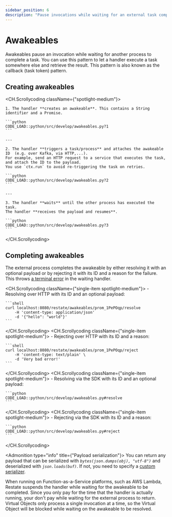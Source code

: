 ```yaml
---
sidebar_position: 6
description: "Pause invocations while waiting for an external task completion."
---
```




# Awakeables

Awakeables pause an invocation while waiting for another process to complete a task.
You can use this pattern to let a handler execute a task somewhere else and retrieve the result.
This pattern is also known as the callback (task token) pattern.

## Creating awakeables

<CH.Scrollycoding className={"spotlight-medium"}>

    1. The handler **creates an awakeable**. This contains a String identifier and a Promise.

    ```python
    CODE_LOAD::python/src/develop/awakeables.py?1
    ```

    ---

    2. The handler **triggers a task/process** and attaches the awakeable ID  (e.g. over Kafka, via HTTP,...).
    For example, send an HTTP request to a service that executes the task, and attach the ID to the payload.
    You use `ctx.run` to avoid re-triggering the task on retries.

    ```python
    CODE_LOAD::python/src/develop/awakeables.py?2
    ```

    ---

    3. The handler **waits** until the other process has executed the task.
    The handler **receives the payload and resumes**.

    ```python
    CODE_LOAD::python/src/develop/awakeables.py?3
    ```

</CH.Scrollycoding>

## Completing awakeables

The external process completes the awakeable by either resolving it with an optional payload or by rejecting it
with its ID and a reason for the failure. This throws [a terminal error](/develop/python/error-handling) in the waiting handler.

<CH.Scrollycoding className={"single-item spotlight-medium"}>
    - Resolving over HTTP with its ID and an optional payload:

    ```shell
    curl localhost:8080/restate/awakeables/prom_1PePOqp/resolve
        -H 'content-type: application/json'
        -d '{"hello": "world"}'
    ```
</CH.Scrollycoding>
<CH.Scrollycoding className={"single-item spotlight-medium"}>
    - Rejecting over HTTP with its ID and a reason:

    ```shell
    curl localhost:8080/restate/awakeables/prom_1PePOqp/reject
        -H 'content-type: text/plain' \
        -d 'Very bad error!'
    ```
</CH.Scrollycoding>
<CH.Scrollycoding className={"single-item spotlight-medium"}>
    - Resolving via the SDK with its ID and an optional payload:

    ```python
    CODE_LOAD::python/src/develop/awakeables.py#resolve
    ```
</CH.Scrollycoding>
<CH.Scrollycoding className={"single-item spotlight-medium"}>
    - Rejecting via the SDK with its ID and a reason:

    ```python
    CODE_LOAD::python/src/develop/awakeables.py#reject
    ```
</CH.Scrollycoding>


<Admonition type="info" title={"Payload serialization"}>
    You can return any payload that can be serialized with _`bytes(json.dumps(obj), "utf-8")`_ and deserialized with _`json.loads(buf)`_.
    If not, you need to specify a [custom serializer](/develop/python/serialization).
</Admonition>

<Admonition type="tip" title="Cost savings on FaaS">
    When running on Function-as-a-Service platforms, such as AWS Lambda, Restate suspends the handler while waiting for the awakeable to be completed.
    Since you only pay for the time that the handler is actually running, your don't pay while waiting for the external process to return.
</Admonition>

<Admonition type="info" title="Awaiting awakeables in Virtual Objects">
    Virtual Objects only process a single invocation at a time, so the Virtual Object will be blocked while waiting on the awakeable to be resolved.
</Admonition>
